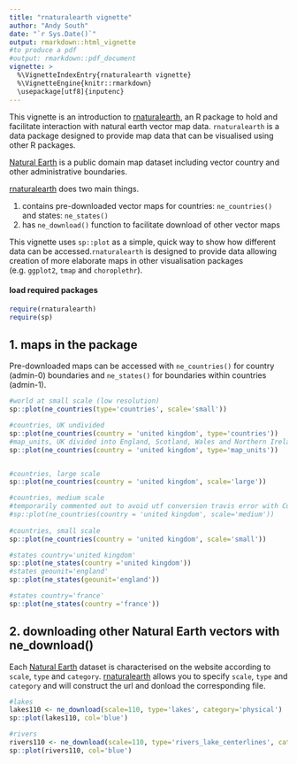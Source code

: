 ```yaml
---
title: "rnaturalearth vignette"
author: "Andy South"
date: "`r Sys.Date()`"
output: rmarkdown::html_vignette
#to produce a pdf
#output: rmarkdown::pdf_document
vignette: >
  %\VignetteIndexEntry{rnaturalearth vignette}
  %\VignetteEngine{knitr::rmarkdown}
  \usepackage[utf8]{inputenc}
---
```


This vignette is an introduction to [rnaturalearth](https://github.com/AndySouth/rnaturalearth), an R package to hold and facilitate interaction with natural earth vector map data. `rnaturalearth` is a data package designed to provide map data that can be visualised using other R packages.

[Natural Earth](http://www.naturalearthdata.com/) is a public domain map dataset including vector country and other administrative boundaries. 

[rnaturalearth](https://github.com/AndySouth/rnaturalearth) does two main things.

1. contains pre-downloaded vector maps for countries: `ne_countries()` and states: `ne_states()`
1. has `ne_download()` function to facilitate download of other vector maps


This vignette uses `sp::plot` as a simple, quick way to show how different data can be accessed.`rnaturalearth` is designed to provide data allowing creation of more elaborate maps in other visualisation packages (e.g. `ggplot2`, `tmap` and `choroplethr`).



#### load required packages
```r
require(rnaturalearth)
require(sp)
```


## 1. maps in the package
Pre-downloaded maps can be accessed with `ne_countries()` for country (admin-0) boundaries and `ne_states()` for boundaries within countries (admin-1).

```r

#world at small scale (low resolution)
sp::plot(ne_countries(type='countries', scale='small'))

#countries, UK undivided
sp::plot(ne_countries(country = 'united kingdom', type='countries'))
#map_units, UK divided into England, Scotland, Wales and Northern Ireland
sp::plot(ne_countries(country = 'united kingdom', type='map_units'))


#countries, large scale
sp::plot(ne_countries(country = 'united kingdom', scale='large'))

#countries, medium scale
#temporarily commented out to avoid utf conversion travis error with Curacao
#sp::plot(ne_countries(country = 'united kingdom', scale='medium'))
     
#countries, small scale
sp::plot(ne_countries(country = 'united kingdom', scale='small'))   

#states country='united kingdom'
sp::plot(ne_states(country ='united kingdom'))  
#states geounit='england'
sp::plot(ne_states(geounit='england')) 

#states country='france'
sp::plot(ne_states(country ='france'))  

```




## 2. downloading other Natural Earth vectors with ne_download()  

Each [Natural Earth](http://www.naturalearthdata.com/) dataset is characterised on the website according to `scale`, `type` and `category`. [rnaturalearth](https://github.com/AndySouth/rnaturalearth) allows you to specify `scale`, `type` and `category` and will construct the url and donload the corresponding file.

```r

#lakes
lakes110 <- ne_download(scale=110, type='lakes', category='physical')
sp::plot(lakes110, col='blue')

#rivers
rivers110 <- ne_download(scale=110, type='rivers_lake_centerlines', category='physical')
sp::plot(rivers110, col='blue')


```


